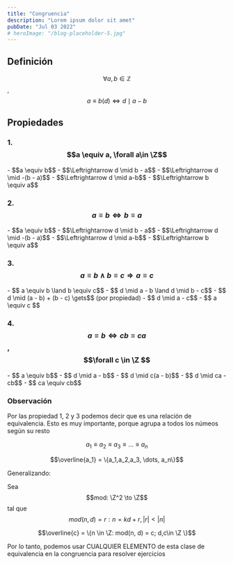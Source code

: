 ```yaml
---
title: "Congruencia"
description: "Lorem ipsum dolor sit amet"
pubDate: "Jul 03 2022"
# heroImage: "/blog-placeholder-5.jpg"
---
```



## Definición

$$\forall a,b \in \mathbb{Z}$$, $$a \equiv b (d) \Longleftrightarrow d \mid a - b$$

## Propiedades

### 1\. $$a \equiv a, \forall a\in \Z$$

<LogicFlow>
  - $$a \equiv b$$ - $$\Leftrightarrow d \mid b - a$$ - $$\Leftrightarrow d \mid
  -(b - a)$$ - $$\Leftrightarrow d \mid a-b$$ - $$\Leftrightarrow b \equiv a$$
</LogicFlow>

### 2\. $$a \equiv b \Longleftrightarrow b \equiv a$$

<LogicFlow>
  - $$a \equiv b$$ - $$\Leftrightarrow d \mid b - a$$ - $$\Leftrightarrow d \mid
  -(b - a)$$ - $$\Leftrightarrow d \mid a-b$$ - $$\Leftrightarrow b \equiv a$$
</LogicFlow>

### 3\. $$a \equiv b \land b \equiv c \Longrightarrow a \equiv c$$

<LogicFlow>
  - $$ a \equiv b \land b \equiv c$$ - $$ d \mid a - b \land d \mid b - c$$ - $$
  d \mid (a - b) + (b - c) \gets$$ (por propiedad) - $$ d \mid a - c$$ - $$ a
  \equiv c $$
</LogicFlow>

### 4\. $$a \equiv b \Longleftrightarrow cb \equiv ca$$, $$\forall c \in \Z $$

<LogicFlow>
  - $$ a \equiv b$$ - $$ d \mid a - b$$ - $$ d \mid c(a - b)$$ - $$ d \mid ca -
  cb$$ - $$ ca \equiv cb$$
</LogicFlow>

### Observación

Por las propiedad 1, 2 y 3 podemos decir que es una relación de equivalencia. Esto es muy importante, porque agrupa a todos los númeos según su resto

$$a_1 \equiv a_2 \equiv a_3 \equiv \dots \equiv a_n$$

$$\overline{a_1} = \{a_1,a_2,a_3, \dots, a_n\}$$

Generalizando: 

Sea $$mod: \Z^2 \to \Z$$ tal que $$ mod(n, d) = r : n = kd + r, |r| < |n| $$

$$\overline{c} = \{n \in \Z: mod(n, d) = c; d,c\in \Z \}$$

Por lo tanto, podemos usar CUALQUIER ELEMENTO de esta clase de equivalencia en la congruencia para resolver ejercicios
